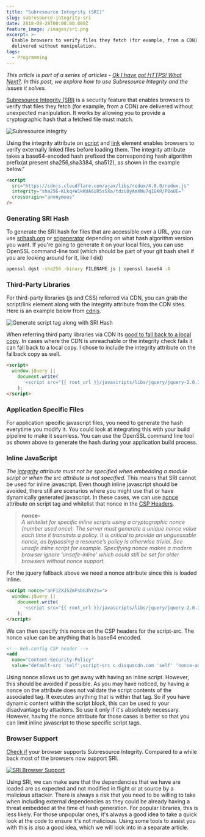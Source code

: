 ```yaml
---
title: "Subresource Integrity (SRI)"
slug: subresource-integrity-sri
date: 2018-08-28T00:00:00.000Z
feature_image: /images/sri.png
excerpt: >-
  Enable browsers to verify files they fetch (for example, from a CDN) are
  delivered without manipulation.
tags:
  - Programming
---
```

_This article is part of a series of articles - [Ok I have got HTTPS! What Next?](/blog/ok-i-have-got-https-what-next/). In this post, we explore how to use Subresource Integrity and the issues it solves._

[Subresource Integrity (SRI)](https://developer.mozilla.org/en-US/docs/Web/Security/Subresource_Integrity) is a security feature that enables browsers to verify that files they fetch (for example, from a CDN) are delivered without unexpected manipulation. It works by allowing you to provide a cryptographic hash that a fetched file must match.

![Subresource integrity](/images/sri.png)

Using the integrity attribute on [script](https://developer.mozilla.org/en-US/docs/Web/HTML/Element/script) and [link](https://developer.mozilla.org/en-US/docs/Web/HTML/Element/link) element enables browsers to verify externally linked files before loading them. The integrity attribute takes a base64-encoded hash prefixed the corresponding hash algorithm prefix(at present sha256,sha3384, sha512), as shown in the example below."

```html
<script
  src="https://cdnjs.cloudflare.com/ajax/libs/redux/4.0.0/redux.js"
  integrity="sha256-KLkq+W1kKUA6iR5s5Xa/tdzU0yAmXNu7qIGKR/PBoUE="
  crossorigin="anonymous"
/>

```

### Generating SRI Hash

To generate the SRI hash for files that are accessible over a URL, you can use [srihash.org](https://www.srihash.org/) or [srigenerator](https://allyoucan.cloud/tools/srigenerator/) depending on what hash algorithm version you want. If you're going to generate it on your local files, you can use OpenSSL command-line tool (which should be part of your git bash shell if you are looking around for it, like I did)

```bash
openssl dgst -sha256 -binary FILENAME.js | openssl base64 -A

```

### Third-Party Libraries

For third-party libraries (js and CSS) referred via CDN, you can grab the script/link element along with the integrity attribute from the CDN sites. Here is an example below from [cdnjs](https://cdnjs.com/).

![Generate script tag along with SRI Hash](/images/sri_redux.png)

When referring third party libraries via CDN its [good to fall back to a local copy](https://www.hanselman.com/blog/CDNsFailButYourScriptsDontHaveToFallbackFromCDNToLocalJQuery.aspx). In cases where the CDN is unreachable or the integrity check fails it can fall back to a local copy. I chose to include the integrity attribute on the fallback copy as well.

```html
<script>
  window.jQuery ||
    document.write(
      '<script src="{{ root_url }}/javascripts/libs/jquery/jquery-2.0.3.min.js" crossorigin="anonymous" integrity="sha256-ruuHogwePywKZ7bI1vHGGs7ScbBLhkNUcSSeRjhSUko=">\x3C/script>',
    );
</script>

```

### Application Specific Files

For application specific javascript files, you need to generate the hash everytime you modify it. You could look at integrating this with your build pipeline to make it seamless. You can use the OpenSSL command line tool as shown above to generate the hash during your application build process.

### Inline JavaScript

_The [integrity](https://html.spec.whatwg.org/multipage/scripting.html#attr-script-integrity) attribute must not be specified when embedding a module script or when the src attribute is not specified._ This means that SRI cannot be used for inline javascript. Even though inline javascript should be avoided, there still are scenarios where you might use that or have dynamically generated javascript. In these cases, we can use [nonce](https://developer.mozilla.org/en-US/docs/Web/HTTP/Headers/Content-Security-Policy/script-src) attribute on script tag and whitelist that nonce in the [CSP Headers](/blog/http-content-security-policy-csp/).

> **nonce-<base64-value>**  
_A whitelist for specific inline scripts using a cryptographic nonce (number used once). The server must generate a unique nonce value each time it transmits a policy. It is critical to provide an unguessable nonce, as bypassing a resource’s policy is otherwise trivial. See unsafe inline script for example. Specifying nonce makes a modern browser ignore 'unsafe-inline' which could still be set for older browsers without nonce support._

For the jquery fallback above we need a nonce attribute since this is loaded inline.

```html
<script nonce="anF1ZXJ5ZmFsbGJhY2s=">
  window.jQuery ||
    document.write(
      '<script src="{{ root_url }}/javascripts/libs/jquery/jquery-2.0.3.min.js" crossorigin="anonymous" integrity="sha256-ruuHogwePywKZ7bI1vHGGs7ScbBLhkNUcSSeRjhSUko=">\x3C/script>',
    );
</script>

```

We can then specify this nonce on the CSP headers for the script-src. The nonce value can be anything that is base64 encoded.

```xml
<!-- Web.config CSP header -->
<add
  name="Content-Security-Policy"
  value="default-src 'self';script-src c.disquscdn.com 'self' 'nonce-anF1ZXJ5ZmFsbGJhY2s=' 'nonce-ZGlzcXVzc2NyaXB0'; />

```

Using nonce allows us to get away with having an inline script. However, this should be avoided if possible. As you may have noticed, by having a nonce on the attribute does not validate the script contents of the associated tag. It executes anything that is within that tag. So if you have dynamic content within the script block, this can be used to your disadvantage by attackers. So use it only if it's absolutely necessary. However, having the nonce attribute for those cases is better so that you can limit inline javascript to those specific script tags.

### Browser Support

[Check if](https://caniuse.com/#search=sri) your browser supports Subresource Integrity. Compared to a while back most of the browsers now support SRI.

[![SRI Browser Support](/images/sri_browser.png)](https://caniuse.com/#search=sri)

Using SRI, we can make sure that the dependencies that we have are loaded are as expected and not modified in flight or at source by a malicious attacker. There is always a risk that you need to be willing to take when including external dependencies as they could be already having a threat embedded at the time of hash generation. For popular libraries, this is less likely. For those unpopular ones, it's always a good idea to take a quick look at the code to ensure it's not malicious. Using some tools to assist you with this is also a good idea, which we will look into in a separate article.
